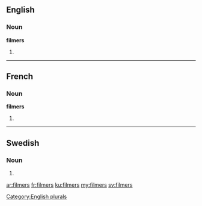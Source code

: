 ==English==

===Noun===
'''filmers'''

# {{plural of|filmer}}

[[Category:English plurals]]

----

==French==

===Noun===
'''filmers''' {{m}}

# {{plural of|filmer|lang=fr}}

----

==Swedish==

===Noun===
{{head|sv|noun form}}

# {{sv-noun-form-indef-gen-pl|film}}

[[ar:filmers]]
[[fr:filmers]]
[[ku:filmers]]
[[my:filmers]]
[[sv:filmers]]